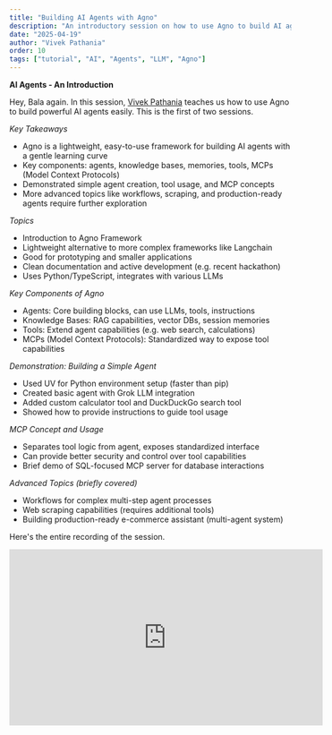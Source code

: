 ```yaml
---
title: "Building AI Agents with Agno"
description: "An introductory session on how to use Agno to build AI agents. "
date: "2025-04-19"
author: "Vivek Pathania"
order: 10
tags: ["tutorial", "AI", "Agents", "LLM", "Agno"]
---
```


**AI Agents - An Introduction**

Hey, Bala again. In this session, [Vivek Pathania](https://www.linkedin.com/in/viveksinghpathania/) teaches us how to use Agno to build powerful AI agents easily. This is the first of two sessions. 

*Key Takeaways*
- Agno is a lightweight, easy-to-use framework for building AI agents with a gentle learning curve
- Key components: agents, knowledge bases, memories, tools, MCPs (Model Context Protocols)
- Demonstrated simple agent creation, tool usage, and MCP concepts
- More advanced topics like workflows, scraping, and production-ready agents require further exploration

*Topics*
- Introduction to Agno Framework
- Lightweight alternative to more complex frameworks like Langchain
- Good for prototyping and smaller applications
- Clean documentation and active development (e.g. recent hackathon)
- Uses Python/TypeScript, integrates with various LLMs

*Key Components of Agno*
- Agents: Core building blocks, can use LLMs, tools, instructions
- Knowledge Bases: RAG capabilities, vector DBs, session memories
- Tools: Extend agent capabilities (e.g. web search, calculations)
- MCPs (Model Context Protocols): Standardized way to expose tool capabilities

*Demonstration: Building a Simple Agent*
- Used UV for Python environment setup (faster than pip)
- Created basic agent with Grok LLM integration
- Added custom calculator tool and DuckDuckGo search tool
- Showed how to provide instructions to guide tool usage

*MCP Concept and Usage*
- Separates tool logic from agent, exposes standardized interface
- Can provide better security and control over tool capabilities
- Brief demo of SQL-focused MCP server for database interactions

*Advanced Topics (briefly covered)*
- Workflows for complex multi-step agent processes
- Web scraping capabilities (requires additional tools)
- Building production-ready e-commerce assistant (multi-agent system)

Here's the entire recording of the session.

<div style={{ display: 'flex', justifyContent: 'center', margin: '2rem 0' }}>
  <iframe 
    width="560" 
    height="315" 
    src="https://www.youtube.com/embed/09Ew_0Gsk-g" 
    title="Applied AI Session 10: Building powerful AI agents with Agno" 
    frameBorder="0" 
    allow="accelerometer; autoplay; clipboard-write; encrypted-media; gyroscope; picture-in-picture" 
    allowFullScreen
  ></iframe>
</div>
